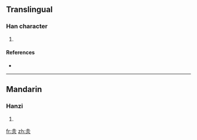 ==Translingual==

===Han character===
{{Han char|rn=86|rad=火|as=03|sn=7|four=|canj=土火 (GF)}}

# {{defn|Han|sort=火03}}

====References====
* {{Han ref|kx=0666.160|dkj=18877|dj=1075.210|hdz=32189.050|uh=707B|ud=28795}}

----

==Mandarin==

===Hanzi===
{{cmn-hanzi|pin=[[chì]] ([[chi4]])|wg=ch'ih<sup>4</sup>}}

# {{defn|Mandarin}}

[[fr:灻]]
[[zh:灻]]